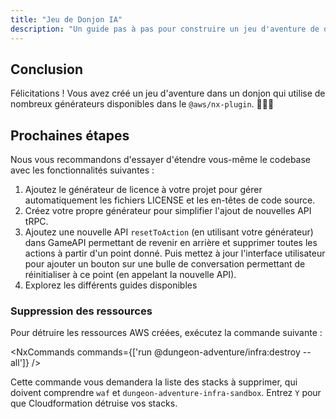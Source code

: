 ```yaml
---
title: "Jeu de Donjon IA"
description: "Un guide pas à pas pour construire un jeu d'aventure de donjon alimenté par l'IA en utilisant le @aws/nx-plugin."
---
```





## Conclusion

Félicitations ! Vous avez créé un jeu d'aventure dans un donjon qui utilise de nombreux générateurs disponibles dans le `@aws/nx-plugin`. 🎉🎉🎉

## Prochaines étapes

Nous vous recommandons d'essayer d'étendre vous-même le codebase avec les fonctionnalités suivantes :

1. Ajoutez le <Link path="guides/license">générateur de licence</Link> à votre projet pour gérer automatiquement les fichiers LICENSE et les en-têtes de code source.
2. <Link path="get_started/tutorials/create-generator">Créez votre propre générateur</Link> pour simplifier l'ajout de nouvelles API tRPC.
3. Ajoutez une nouvelle API `resetToAction` (en utilisant votre générateur) dans GameAPI permettant de revenir en arrière et supprimer toutes les actions à partir d'un point donné. Puis mettez à jour l'interface utilisateur pour ajouter un bouton sur une bulle de conversation permettant de réinitialiser à ce point (en appelant la nouvelle API).
4. Explorez les différents guides disponibles

### Suppression des ressources

Pour détruire les ressources AWS créées, exécutez la commande suivante :

<NxCommands commands={['run @dungeon-adventure/infra:destroy --all']} />

Cette commande vous demandera la liste des stacks à supprimer, qui doivent comprendre `waf` et `dungeon-adventure-infra-sandbox`. Entrez `Y` pour que Cloudformation détruise vos stacks.